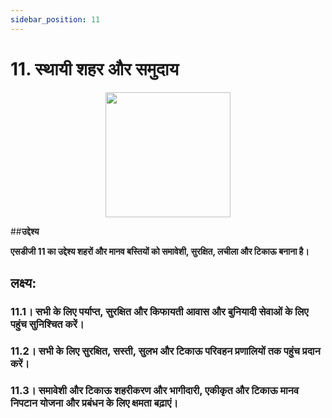 ```yaml
---
sidebar_position: 11
---
```

# 11. स्थायी शहर और समुदाय
<p align="center"><img src="https://www.un.org/sustainabledevelopment/wp-content/uploads/2019/08/E-Goal-11-1024x1024.png" width="200" height="200"/></p>

##**उद्देश्य**

**एसडीजी 11 का उद्देश्य शहरों और मानव बस्तियों को समावेशी, सुरक्षित, लचीला और टिकाऊ बनाना है।**

 ## लक्ष्य: 
    
 ### 11.1। सभी के लिए पर्याप्त, सुरक्षित और किफायती आवास और बुनियादी सेवाओं के लिए पहुंच सुनिश्चित करें। 

 ### 11.2। सभी के लिए सुरक्षित, सस्ती, सुलभ और टिकाऊ परिवहन प्रणालियों तक पहुंच प्रदान करें। 

 ### 11.3। समावेशी और टिकाऊ शहरीकरण और भागीदारी, एकीकृत और टिकाऊ मानव निपटान योजना और प्रबंधन के लिए क्षमता बढ़ाएं।